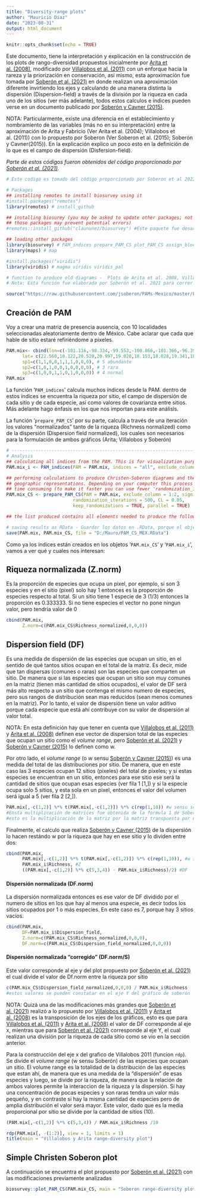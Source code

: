 ```yaml
---
title: "Diversity-range plots"
author: "Mauricio Diaz"
date: "2023-08-31"
output: html_document
---
```


```r
knitr::opts_chunk$set(echo = TRUE)
```

Este documento, tiene la interpretación y explicación en la construcción de los plots de rango-diversidad propuestos inicialmente por [Arita et al. (2008)](https://www.journals.uchicago.edu/doi/10.1086/590954), modificado por [Villalobos et al. (2011)](https://www.sciencedirect.com/science/article/pii/S0006320712004223?via%3Dihub) con un enforque hacia la rareza y la priorización en conservación, así mismo, esta aproximación fue tomada por [Soberón et al. (2021)](https://journals.ku.edu/jbi/article/view/14782/14007) en donde realizan una aproximación diferente invirtiendo los ejes y calculando de una manera distinta la dispersión (Dispersion-field) a través de la división por la riqueza en cada uno de los sitios (ver más adelante), todos estos calculos e índices pueden verse en un documento publicado por [Soberón y Cavner (2015)](https://journals.ku.edu/jbi/article/view/4801).

NOTA: Particularmente, existe una diferencia en el establecimiento y nombramiento de las variables (más no en su interpretación) entre la aproximación de Arita y Fabricio (Ver Arita et al. (2004); Villalobos et al. (2011)) con lo propuesto por Soberon (Ver Soberon et al. (2015); Soberón y Cavner(2015)). En la explicación explico un poco esto en la definición de lo que es el campo de dispersión (Disfersion-field).

*Parte de estos códigos fueron obtenidos del código proporcionado por [Soberón et al. (2021)](https://journals.ku.edu/jbi/article/view/14782/14007).*

```r
# Este codigo es tomado del código proporcionado por Soberon et al 20221. Simplemente son los paquetes en donde se encuentran las funciones que se usan oara obtener los índices desde las mátrices de presencia ausencia (PAM)

# Packages 
## installing remotes to install biosurvey using it
#install.packages("remotes")
library(remotes) # install_github

## installing biosurey (you may be asked to update other packages; not updating 
## those packages may prevent potential errors)
#remotes::install_github("claununez/biosurvey") #Este paquete fue desarrollado por los autores

## loading other packages
library(biosurvey) # PAM_indices prepare_PAM_CS plot_PAM_CS assign_blocks 
library(maps) # map

#install.packages("viridis")
library(viridis) # magma viridis viridis_pal 

# function to produce old diagrams -  Plots de Arita et al. 2008, Villalobos et al. 2011
# Nota: Esta función fue elaborada por Soberón et al. 2021 para correr y armar los plots propuestos por Arita et a. 2004 y Villalobos et al. 2011. Hago una pequeña modificación para colorear los plots con una tercera variable más adelante.

source("https://raw.githubusercontent.com/jsoberon/PAMs-Mexico/master/Function_old_diagrams.R")
```

## Creación de PAM

Voy a crear una matriz de presencia ausencia, con 10 localidades seleccionadas aleatoriamente dentro de México. Cabe aclarar que cada que hable de sitio estaré refiriéndome a pixeles.

```r
PAM.mix<- cbind(lon=c(-101.116,-98.334,-99.553,-100.866,-101.366,-96.396,-95.802,-99.334,-97.959,-98.209),
      lat= c(22.560,18.122,20.528,20.997,19.028,18.153,18.028,19.341,18.840,19.247),
      sp1=c(1,1,0,0,1,1,1,0,0,0), # 5 abundante
      sp2=c(1,0,1,0,0,1,0,0,0,0), # 3 rara
      sp3=c(1,0,0,1,1,0,1,0,0,0)) # 4 normal
PAM.mix
```

La función '`PAM_indices`' calcula muchos índices desde la PAM. dentro de estos índices se encuentra la riqueza por sitio, el campo de dispersión de cada sitio y de cada especie, así como valores de covarianza entre sitios. Más adelante hago énfasis en los que nos importan para este análisis.

La función '`prepare_PAM_CS`' por su parte, calcula a través de una iteración los valores "normalizados" tanto de la riqueza (Richness normalized) como de la dispersión (Dispersion field normalized), los cuales son necesarios para la formulación de ambos gráficos (Arita; Villalobos y Soberón)

```r
# ------------------------------------------------------------------------------
# Analysis 
## calculating all indices from the PAM. This is for visualization purposes.
PAM.mix_i <- PAM_indices(PAM = PAM.mix, indices = "all", exclude_column = 1:2)

## performing calculations to produce Christen-Soberon diagrams and their 
## geographic representations. Depending on your computer this process could be 
## time consuming (to make it faster you can use fewer 'randomization_iterations')
PAM.mix_CS <- prepare_PAM_CS(PAM = PAM.mix, exclude_column = 1:2, significance_test = TRUE, 
                         randomization_iterations = 500, CL = 0.05, 
                         keep_randomizations = TRUE, parallel = TRUE)

## the list produced contains all elements needed to produce the following plots
```

```r
# saving results as RData - Guardar los datos en .RData, porque el objeto CS tarda mucho en construirse
save(PAM.mix, PAM.mix_CS, file = "D:/Mauro/PAM_CS_MEX.RData")
```

Como ya los índices están creados en los objetos '`PAM.mix_CS`' y '`PAM.mix_i`', vamos a ver qué y cuales nos interesan:

## Riqueza normalizada (Z.norm)

Es la proporción de especies que ocupa un pixel, por ejemplo, si son 3 especies y en el sitio (pixel) solo hay 1 entonces es la proporción de especies respecto al total. Si un sitio tiene 1 especie de 3 (1/3) entonces la proporción es 0.333333. Si no tiene especies el vector no pone ningun valor, pero tendría valor de 0

```r
cbind(PAM.mix,
      Z.norm=c(PAM.mix_CS$Richness_normalized,0,0,0))
```

## Dispersion field (DF)

Es una medida de dispersión de las especies que ocupan un sitio, en el sentido de qué tantos sitios ocupan en el total de la matriz. Es decir, mide que tan dispersas (comunes o raras) son las especies que comparten un sitio. De manera que si las especies que ocupan un sitio son muy comunes en la matriz (tienen más cantidad de sitios ocupados), el valor de DF será más alto respecto a un sitio que contenga el mismo numero de especies, pero sus rangos de distribución sean mas reducidos (sean menos comunes en la matriz). Por lo tanto, el valor de dispersión tiene un valor aditivo porque cada especie que está ahí contribuye con su valor de dispersión al valor total.

NOTA: En esta definición hay que tener en cuenta que [Villalobos et al. (2011)](https://www.sciencedirect.com/science/article/pii/S0006320712004223?via%3Dihub) y [Arita et al. (2008)](https://www.journals.uchicago.edu/doi/10.1086/590954) definen ese vector de dispersion total de las especies que ocupan un sitio como el *volume range*, pero [Soberón et al. (2021)](https://journals.ku.edu/jbi/article/view/14782/14007) y [Soberón y Cavner (2015)](https://journals.ku.edu/jbi/article/view/4801) lo definen como w.

Por otro lado, el *volume range* (o *w* sensu [Soberón y Cavner (2015)](https://journals.ku.edu/jbi/article/view/4801)) es una medida del total de las distribuciones por sitio. De manera, que en este caso las 3 especies ocupan 12 sitios (pixeles) del total de pixeles; y si estas especies se encuentran en un sitio, entonces para ese sitio ese será la cantidad de sitios que ocupan esas especies (ver fila 1 [1,]) y si la especie ocupa solo 5 sitios, y esta sola en un pixel, entonces el valor del volumen será igual a 5 (ver fila 2 [2,]).

```r
PAM.mix[,-c(1,2)] %*% t(PAM.mix[,-c(1,2)]) %*% c(rep(1,10)) #w sensu soberon cavner 2015
#Ensta multiplicación de matrices fue obtenida de la formula 1 de Soberón y Cavner (2015), en donde X*X^t*1sub(N)
#esto es la multiplicación de la matriz por la matriz transpuesta por un vector de unos del tamaño del total de sitios (N) que en este caso es 10
```

Finalmente, el calculo que realiza [Soberón y Cavner (2015)](https://journals.ku.edu/jbi/article/view/4801) de la dispersión lo hacen restándo w por la riqueza que hay en ese sitio y lo dividen entre dos:

```r
cbind(PAM.mix, 
      PAM.mix[,-c(1,2)] %*% t(PAM.mix[,-c(1,2)]) %*% c(rep(1,10)), #w sensu soberon cavner 2015
      PAM.mix_i$Richness, #Z
      ((PAM.mix[,-c(1,2)] %*% c(5,3,4)) - PAM.mix_i$Richness)/2) #DF
```

#### Dispersión normalizada (DF.norm)

La dispersión normalizada entonces es ese valor de DF dividido por el numero de sitios en los que hay al menos una especie, es decir todos los sitios ocupados por 1 o más especies. En este caso es 7, porque hay 3 sitios vacíos.

```r
cbind(PAM.mix,
      DF=PAM.mix_i$Dispersion_field,
      Z.norm=c(PAM.mix_CS$Richness_normalized,0,0,0),
      DF.norm=c(PAM.mix_CS$Dispersion_field_normalized,0,0,0))
```

#### Dispersión normalizada "corregido" (DF.norm/S)

Este valor corresponde al eje y del plot propuesto por [Soberón et al. (2021)](https://journals.ku.edu/jbi/article/view/14782/14007) el cual divide el valor de Df.norm entre la riqueza por sitio

```r
c(PAM.mix_CS$Dispersion_field_normalized,0,0,0) / PAM.mix_i$Richness
#estos valores se pueden constatar en el eje Y del gráfico de soberón
```

NOTA: Quizá una de las modificaciones más grandes que [Soberón et al. (2021)](https://journals.ku.edu/jbi/article/view/14782/14007) realizó a lo propuesto por [Villalobos et al. (2011)](https://www.sciencedirect.com/science/article/pii/S0006320712004223?via%3Dihub) y [Arita et al. (2008)](https://www.journals.uchicago.edu/doi/10.1086/590954) es la transposición de los ejes de los gráficos, esto es que para [Villalobos et al. (2011)](https://www.sciencedirect.com/science/article/pii/S0006320712004223?via%3Dihub) y [Arita et al. (2008)](https://www.journals.uchicago.edu/doi/10.1086/590954) el valor de DF corresponde al eje x, mientras que para [Soberón et al. (2021)](https://journals.ku.edu/jbi/article/view/14782/14007) corresponde al eje Y, el cual realizan una división por la riqueza de cada sitio como se vio en la sección anterior.

Para la construcción del eje x del grafico de Villalobos 2011 (funcion `rdp`). Se divide el *volume range* (w sensu Soberón) de las especies que ocupan un sitio. El volume range es la totalidad de la distribución de las especies que estan ahí, de manera que es una medida de la "dispersión" de esas especies y luego, se divide por la riqueza, de manera que la relación de ambos valores permite la interaccion de la riqueza y la dispersión. Si hay una concentración de pocas especies y son raras tendra un valor más pequeño, y en contraste si hay la misma cantidad de especies pero de amplia distribución el valor será mayor. Este valor, dado que es la media proporcional por sitio se divide por la cantidad de sitios (10).

```r
(PAM.mix[,-c(1,2)] %*% c(5,3,4)) / PAM.mix_i$Richness /10

rdp(PAM.mix[, -(1:2)], view = 1, limits = 1)
title(main = "Villalobos y Arita range-diversity plot")
```

## Simple Christen Soberon plot 

A continuación se encuentra el plot propuesto por [Soberón et al. (2021)](https://journals.ku.edu/jbi/article/view/14782/14007) con las modificaciones previamente analizadas

```r
biosurvey::plot_PAM_CS(PAM.mix_CS, main = "Soberon range-diversity plot", col_all ="black")
```
